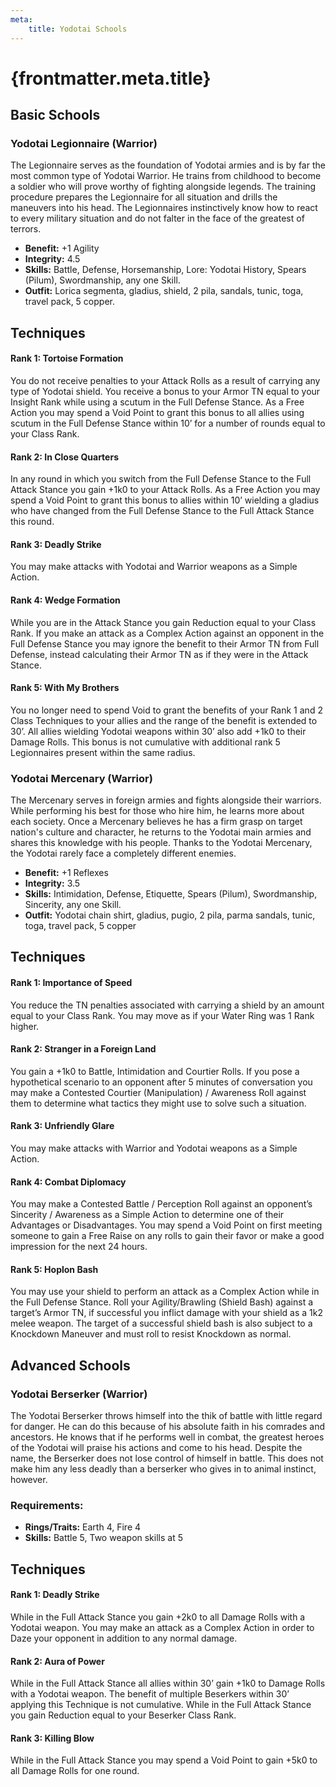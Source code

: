 ```yaml
---
meta:
    title: Yodotai Schools
---
```

# {frontmatter.meta.title}

## <span>Basic Schools</span>

### <span>Yodotai Legionnaire (Warrior)</span>

The Legionnaire serves as the foundation of Yodotai armies and is by far the most common type of Yodotai Warrior. He trains from childhood to become a soldier who will prove worthy of fighting alongside legends. The training procedure prepares the Legionnaire for all situation and drills the maneuvers into his head. The Legionnaires instinctively know how to react to every military situation and do not falter in the face of the greatest of terrors.

- <strong>Benefit:</strong> +1 Agility
- <strong>Integrity:</strong> 4.5
- <strong>Skills:</strong> Battle, Defense, Horsemanship, Lore: Yodotai History, Spears (Pilum), Swordmanship, any one Skill.
- <strong>Outfit:</strong> Lorica segmenta, gladius, shield, 2 pila, sandals, tunic, toga, travel pack, 5 copper.

## <strong>Techniques</strong>
#### Rank 1: Tortoise Formation

You do not receive penalties to your Attack Rolls as a result of carrying any type of Yodotai shield. You receive a bonus to your Armor TN equal to your Insight Rank while using a scutum in the Full Defense Stance. As a Free Action you may spend a Void Point to grant this bonus to all allies using scutum in the Full Defense Stance within 10’ for a number of rounds equal to your Class Rank.
#### Rank 2: In Close Quarters

In any round in which you switch from the Full Defense Stance to the Full Attack Stance you gain +1k0 to your Attack Rolls. As a Free Action you may spend a Void Point to grant this bonus to allies within 10’ wielding a gladius who have changed from the Full Defense Stance to the Full Attack Stance this round.
#### Rank 3: Deadly Strike

You may make attacks with Yodotai and Warrior weapons as a Simple Action.
#### Rank 4: Wedge Formation

While you are in the Attack Stance you gain Reduction equal to your Class Rank. If you make an attack as a Complex Action against an opponent in the Full Defense Stance you may ignore the benefit to their Armor TN from Full Defense, instead calculating their Armor TN as if they were in the Attack Stance.
#### Rank 5: With My Brothers

You no longer need to spend Void to grant the benefits of your Rank 1 and 2 Class Techniques to your allies and the range of the benefit is extended to 30’. All allies wielding Yodotai weapons within 30’ also add +1k0 to their Damage Rolls. This bonus is not cumulative with additional rank 5 Legionnaires present within the same radius.
### <span>Yodotai Mercenary (Warrior)</span>

The Mercenary serves in foreign armies and fights alongside their warriors. While performing his best for those who hire him, he learns more about each society. Once a Mercenary believes he has a firm grasp on target nation's culture and character, he returns to the Yodotai main armies and shares this knowledge with his people. Thanks to the Yodotai Mercenary, the Yodotai rarely face a completely different enemies.

- <strong>Benefit:</strong> +1 Reflexes
- <strong>Integrity:</strong> 3.5
- <strong>Skills:</strong> Intimidation, Defense, Etiquette, Spears (Pilum), Swordmanship, Sincerity, any one Skill.
- <strong>Outfit:</strong> Yodotai chain shirt, gladius, pugio, 2 pila, parma sandals, tunic, toga, travel pack, 5 copper

## <strong>Techniques</strong>
#### Rank 1: Importance of Speed

You reduce the TN penalties associated with carrying a shield by an amount equal to your Class Rank. You may move as if your Water Ring was 1 Rank higher.
#### Rank 2: Stranger in a Foreign Land

You gain a +1k0 to Battle, Intimidation and Courtier Rolls. If you pose a hypothetical scenario to an opponent after 5 minutes of conversation you may make a Contested Courtier (Manipulation) / Awareness Roll against them to determine what tactics they might use to solve such a situation.
#### Rank 3: Unfriendly Glare

You may make attacks with Warrior and Yodotai weapons as a Simple Action.
#### Rank 4: Combat Diplomacy

You may make a Contested Battle / Perception Roll against an opponent’s Sincerity / Awareness as a Simple Action to determine one of their Advantages or Disadvantages. You may spend a Void Point on first meeting someone to gain a Free Raise on any rolls to gain their favor or make a good impression for the next 24 hours.
#### Rank 5: Hoplon Bash

You may use your shield to perform an attack as a Complex Action while in the Full Defense Stance. Roll your Agility/Brawling (Shield Bash) against a target’s Armor TN, if successful you inflict damage with your shield as a 1k2 melee weapon. The target of a successful shield bash is also subject to a Knockdown Maneuver and must roll to resist Knockdown as normal.
## <span>Advanced Schools</span>

### <span>Yodotai Berserker (Warrior)</span>

The Yodotai Berserker throws himself into the thik of battle with little regard for danger. He can do this because of his absolute faith in his comrades and ancestors. He knows that if he performs well in combat, the greatest heroes of the Yodotai will praise his actions and come to his head. Despite the name, the Berserker does not lose control of himself in battle. This does not make him any less deadly than a berserker who gives in to animal instinct, however.

### Requirements:
- <strong>Rings/Traits:</strong> Earth 4, Fire 4
- <strong>Skills:</strong> Battle 5, Two weapon skills at 5

## <strong>Techniques</strong>
#### Rank 1: Deadly Strike

While in the Full Attack Stance you gain +2k0 to all Damage Rolls with a Yodotai weapon. You may make an attack as a Complex Action in order to Daze your opponent in addition to any normal damage.
#### Rank 2: Aura of Power

While in the Full Attack Stance all allies within 30’ gain +1k0 to Damage Rolls with a Yodotai weapon. The benefit of multiple Beserkers within 30’ applying this Technique is not cumulative. While in the Full Attack Stance you gain Reduction equal to your Beserker Class Rank.
#### Rank 3: Killing Blow

While in the Full Attack Stance you may spend a Void Point to gain +5k0 to all Damage Rolls for one round.
